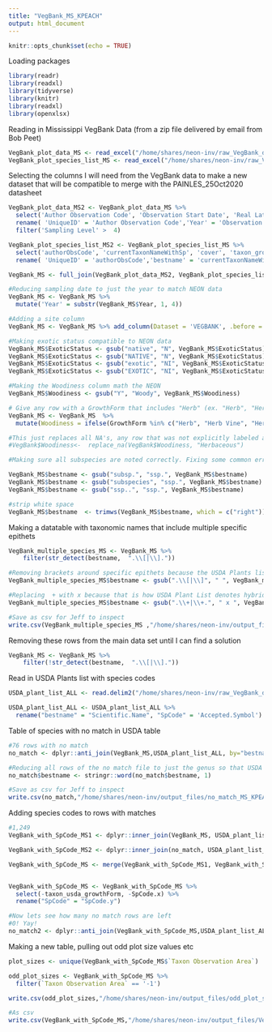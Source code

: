 ```yaml
---
title: "VegBank_MS_KPEACH"
output: html_document
---
```


```r
knitr::opts_chunk$set(echo = TRUE)
```

Loading packages 

```r

library(readr)
library(readxl)
library(tidyverse)
library(knitr)
library(readxl)
library(openxlsx)

```

Reading in Mississippi VegBank Data (from a zip file delivered by email from Bob Peet)

```r


VegBank_plot_data_MS <- read_excel("/home/shares/neon-inv/raw_VegBank_data/CVS-MSplots.xlsx", sheet = "plot data")
VegBank_plot_species_list_MS <- read_excel("/home/shares/neon-inv/raw_VegBank_data/CVS-MSplots.xlsx",  sheet = "plot species list")


```

Selecting the columns I will need from the VegBank data to make a new dataset that will be compatible to merge with the PAINLES_25Oct2020 datasheet

```r


VegBank_plot_data_MS2 <- VegBank_plot_data_MS %>%
  select('Author Observation Code', 'Observation Start Date', 'Real Latitude', 'Real Longitude', 'Taxon Observation Area', 'Sampling Level', 'previousObsCode') %>%
  rename( 'UniqueID' = 'Author Observation Code','Year' = 'Observation Start Date', 'Lat' = 'Real Latitude', 'Long' = 'Real Longitude' ) %>%
  filter('Sampling Level' >  4)

VegBank_plot_species_list_MS2 <- VegBank_plot_species_list_MS %>%
  select('authorObsCode', 'currentTaxonNameWithSp', 'cover', 'taxon_growthForm_short', 'taxon_woody', 'taxon_exotic', 'taxon_usda_growthForm', 'taxon_usda_code', 'taxon_woody') %>%
  rename( 'UniqueID' = 'authorObsCode','bestname' = 'currentTaxonNameWithSp', 'PctCov' = 'cover', 'SpCode' = 'taxon_usda_code', 'ExoticStatus' = 'taxon_exotic', 'GrowthForm' = 'taxon_growthForm_short', 'Woodiness' = 'taxon_woody')

VegBank_MS <- full_join(VegBank_plot_data_MS2, VegBank_plot_species_list_MS2, by = 'UniqueID')

#Reducing sampling date to just the year to match NEON data
VegBank_MS <- VegBank_MS %>% 
  mutate('Year' = substr(VegBank_MS$Year, 1, 4))

#Adding a site column
VegBank_MS <- VegBank_MS %>% add_column(Dataset = 'VEGBANK', .before = "UniqueID")  %>% add_column(Zone = 'L48', .before = "UniqueID")

#Making exotic status compatible to NEON data
VegBank_MS$ExoticStatus <- gsub("native", "N", VegBank_MS$ExoticStatus)
VegBank_MS$ExoticStatus <- gsub("NATIVE", "N", VegBank_MS$ExoticStatus)
VegBank_MS$ExoticStatus <- gsub("exotic", "NI", VegBank_MS$ExoticStatus)
VegBank_MS$ExoticStatus <- gsub("EXOTIC", "NI", VegBank_MS$ExoticStatus)

#Making the Woodiness column math the NEON 
VegBank_MS$Woodiness <- gsub("Y", "Woody", VegBank_MS$Woodiness)

# Give any row with a GrowthForm that includes "Herb" (ex. "Herb", "Herb Vine", "Herb Shrub") a Woodiness classification of ""Herbaceous". 
VegBank_MS <- VegBank_MS  %>% 
  mutate(Woodiness = ifelse(GrowthForm %in% c("Herb", "Herb Vine", "Herb Shrub", "Herb Shrub Vine"), 'Herbaceous', Woodiness))

#This just replaces all NA's, any row that was not explicitly labeled as 'Woody" as Herbaceous which could be wrong so I did not run it
#VegBank$Woodiness<-  replace_na(VegBank$Woodiness, "Herbaceous")

#Making sure all subspecies are noted correctly. Fixing some common errors that would prevent the species name from matching with the USDA plant list

VegBank_MS$bestname <- gsub("subsp.", "ssp.", VegBank_MS$bestname)
VegBank_MS$bestname <- gsub("subspecies", "ssp.", VegBank_MS$bestname)
VegBank_MS$bestname <- gsub("ssp..", "ssp.", VegBank_MS$bestname)

#strip white space
VegBank_MS$bestname  <- trimws(VegBank_MS$bestname, which = c("right"))

```

Making a datatable with taxonomic names that include multiple specific epithets

```r

VegBank_multiple_species_MS <- VegBank_MS %>%
    filter(str_detect(bestname,  ".\\[|\\]."))

#Removing brackets around specific epithets because the USDA Plants list does not use them..may be preventing matches
VegBank_multiple_species_MS$bestname <- gsub(".\\[|\\]", " ", VegBank_multiple_species_MS$bestname)

#Replacing  + with x because that is how USDA Plant List denotes hybrides
VegBank_multiple_species_MS$bestname <- gsub(".\\+|\\+.", " x ", VegBank_multiple_species_MS$bestname)

#Save as csv for Jeff to inspect
write.csv(VegBank_multiple_species_MS ,"/home/shares/neon-inv/output_files/multiple_sp_MS_KPEACH.csv", row.names = FALSE)

```

Removing these rows from the main data set until I can find a solution
```r

VegBank_MS <- VegBank_MS %>%
    filter(!str_detect(bestname,  ".\\[|\\]."))

```

Read in USDA Plants list with species codes

```r


USDA_plant_list_ALL <- read.delim2("/home/shares/neon-inv/raw_VegBank_data/USDA_all_with_syn.txt",  sep = ",")

USDA_plant_list_ALL <- USDA_plant_list_ALL %>%
  rename("bestname" = "Scientific.Name", "SpCode" = 'Accepted.Symbol') 

```


Table of species with no match in USDA table

```r

#76 rows with no match
no_match <- dplyr::anti_join(VegBank_MS,USDA_plant_list_ALL, by="bestname")

#Reducing all rows of the no match file to just the genus so that USDA can find matches
no_match$bestname <- stringr::word(no_match$bestname, 1)

#Save as csv for Jeff to inspect
write.csv(no_match,"/home/shares/neon-inv/output_files/no_match_MS_KPEACH.csv", row.names = FALSE)

```

Adding species codes to rows with matches

```r

#1,249
VegBank_with_SpCode_MS1 <- dplyr::inner_join(VegBank_MS, USDA_plant_list_ALL, by="bestname")

VegBank_with_SpCode_MS2 <- dplyr::inner_join(no_match, USDA_plant_list_ALL, by="bestname")

VegBank_with_SpCode_MS <- merge(VegBank_with_SpCode_MS1, VegBank_with_SpCode_MS2, all = TRUE)


VegBank_with_SpCode_MS <- VegBank_with_SpCode_MS %>%
  select(-taxon_usda_growthForm, -SpCode.x) %>%
  rename("SpCode" = "SpCode.y")

#Now lets see how many no match rows are left
#0! Yay!
no_match2 <- dplyr::anti_join(VegBank_with_SpCode_MS,USDA_plant_list_ALL, by="bestname")

```

Making a new table, pulling out odd plot size values etc

```r

plot_sizes <- unique(VegBank_with_SpCode_MS$`Taxon Observation Area`)

odd_plot_sizes <- VegBank_with_SpCode_MS %>%
  filter(`Taxon Observation Area` == '-1')

write.csv(odd_plot_sizes,"/home/shares/neon-inv/output_files/odd_plot_sizes_MS_KPEACH.csv", row.names = FALSE)

```

```r

#As csv
write.csv(VegBank_with_SpCode_MS,"/home/shares/neon-inv/output_files/VegBank_MS_KPEACH.csv", row.names = FALSE)

```